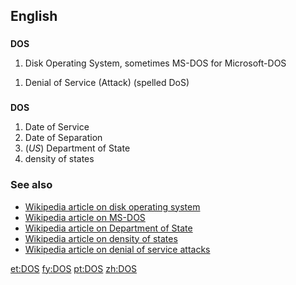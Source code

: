 {{see|DoS}}
==English==

==={{acronym}}===
'''DOS'''

#{{computing}} Disk Operating System, sometimes MS-DOS for Microsoft-DOS
{{rfc-split}}
#{{computing}} Denial of Service (Attack) (spelled DoS)

==={{initialism}}===
'''DOS'''

# Date of Service
# Date of Separation
# (''US'') Department of State
# density of states

===See also===
*[[w:DOS_%28disambiguation%29|Wikipedia article on disk operating system]]
*[[w:MS-DOS|Wikipedia article on MS-DOS]]
*[[w:United States Department of State|Wikipedia article on Department of State]]
*[[w:Density_of_states|Wikipedia article on density of states]]
*[[w:Denial_of_Service|Wikipedia article on denial of service attacks]]

[[et:DOS]]
[[fy:DOS]]
[[pt:DOS]]
[[zh:DOS]]